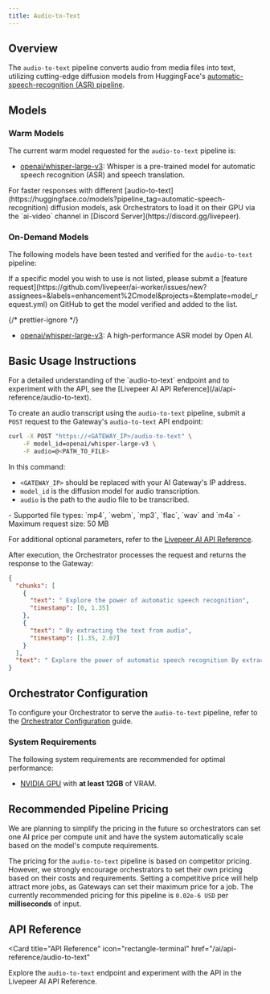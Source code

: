```yaml
---
title: Audio-to-Text
---
```


## Overview

The `audio-to-text` pipeline converts audio from media files into text,
utilizing cutting-edge diffusion models from HuggingFace's
[automatic-speech-recognition (ASR) pipeline](https://huggingface.co/models?pipeline_tag=automatic-speech-recognition).

<div align="center">

</div>

## Models

### Warm Models

The current warm model requested for the `audio-to-text` pipeline is:

- [openai/whisper-large-v3](https://huggingface.co/openai/whisper-large-v3):
  Whisper is a pre-trained model for automatic speech recognition (ASR) and
  speech translation.

<Tip>
  For faster responses with different
  [audio-to-text](https://huggingface.co/models?pipeline_tag=automatic-speech-recognition)
  diffusion models, ask Orchestrators to load it on their GPU via the `ai-video`
  channel in [Discord Server](https://discord.gg/livepeer).
</Tip>

### On-Demand Models

The following models have been tested and verified for the `audio-to-text`
pipeline:

<Note>
  If a specific model you wish to use is not listed, please submit a [feature
  request](https://github.com/livepeer/ai-worker/issues/new?assignees=&labels=enhancement%2Cmodel&projects=&template=model_request.yml)
  on GitHub to get the model verified and added to the list.
</Note>

{/* prettier-ignore */}
<Accordion title="Tested and Verified Diffusion Models">
- [openai/whisper-large-v3](https://huggingface.co/openai/whisper-large-v3): A high-performance ASR model by Open AI.
</Accordion>

## Basic Usage Instructions

<Tip>
  For a detailed understanding of the `audio-to-text` endpoint and to experiment
  with the API, see the [Livepeer AI API
  Reference](/ai/api-reference/audio-to-text).
</Tip>

To create an audio transcript using the `audio-to-text` pipeline, submit a
`POST` request to the Gateway's `audio-to-text` API endpoint:

```bash
curl -X POST "https://<GATEWAY_IP>/audio-to-text" \
    -F model_id=openai/whisper-large-v3 \
    -F audio=@<PATH_TO_FILE>
```

In this command:

- `<GATEWAY_IP>` should be replaced with your AI Gateway's IP address.
- `model_id` is the diffusion model for audio transcription.
- `audio` is the path to the audio file to be transcribed.

<Note>
  - Supported file types: `mp4`, `webm`, `mp3`, `flac`, `wav` and `m4a` -
  Maximum request size: 50 MB
</Note>

For additional optional parameters, refer to the
[Livepeer AI API Reference](/ai/api-reference/audio-to-text).

After execution, the Orchestrator processes the request and returns the response
to the Gateway:

```json
{
  "chunks": [
    {
      "text": " Explore the power of automatic speech recognition",
      "timestamp": [0, 1.35]
    },
    {
      "text": " By extracting the text from audio",
      "timestamp": [1.35, 2.07]
    }
  ],
  "text": " Explore the power of automatic speech recognition By extracting the text from audio"
}
```

## Orchestrator Configuration

To configure your Orchestrator to serve the `audio-to-text` pipeline, refer to
the [Orchestrator Configuration](/ai/orchestrators/get-started) guide.

### System Requirements

The following system requirements are recommended for optimal performance:

- [NVIDIA GPU](https://developer.nvidia.com/cuda-gpus) with **at least 12GB** of
  VRAM.

## Recommended Pipeline Pricing

<Note>We are planning to simplify the pricing in the future so orchestrators can set 
one AI price per compute unit and have the system automatically scale based on the 
model's compute requirements.</Note>

The pricing for the `audio-to-text` pipeline is based on competitor pricing. However, 
we strongly encourage orchestrators to set their own pricing based on their costs and 
requirements. Setting a competitive price will help attract more jobs, as Gateways can 
set their maximum price for a job. The currently recommended pricing for this pipeline 
is `0.02e-6 USD` per **milliseconds** of input.

## API Reference

<Card
  title="API Reference"
  icon="rectangle-terminal"
  href="/ai/api-reference/audio-to-text"
>
  Explore the `audio-to-text` endpoint and experiment with the API in the
  Livepeer AI API Reference.
</Card>
